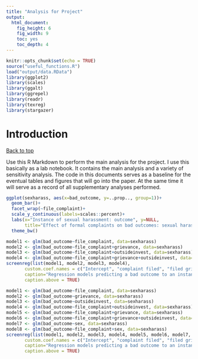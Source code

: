 ```yaml
---
title: "Analysis for Project"
output: 
  html_document: 
    fig_height: 6
    fig_width: 9
    toc: yes
    toc_depth: 4
---
```


```r
knitr::opts_chunk$set(echo = TRUE)
source("useful_functions.R")
load("output/data.RData")
library(ggplot2)
library(scales)
library(ggalt)
library(ggrepel)
library(readr)
library(texreg)
library(stargazer)
```

# Introduction
<a href="#top">Back to top</a>

Use this R Markdown to perform the main analysis for the project. I use this basically as a lab notebook. It contains the main analysis and a variety of sensitivity analysis. The code in this documents serves as a baseline for the eventual tables and figures that will go into the paper. At the same time it will serve as a record of all supplementary analyses performed. 

```r
ggplot(sexharass, aes(x=bad_outcome, y=..prop.., group=1))+
  geom_bar()+
  facet_wrap(~file_complaint)+
  scale_y_continuous(labels=scales::percent)+
  labs(x="Instance of sexual harassment: outcome", y=NULL, 
       title="Effect of formal complaints on bad outcomes: sexual harassment")+
  theme_bw()
```


```r
model1 <- glm(bad_outcome~file_complaint, data=sexharass)
model2 <- glm(bad_outcome~file_complaint+grievance, data=sexharass)
model3 <- glm(bad_outcome~file_complaint+outsideinvest, data=sexharass)
model4 <- glm(bad_outcome~file_complaint+grievance+outsideinvest, data=sexharass)
screenreg(list(model1, model2, model3, model4),
       custom.coef.names = c("Intercept", "complaint filed", "filed grievance", "outside investigation"),
       caption="Regression models predicting a bad outcome to an instance of sexual harassment",
       caption.above = TRUE)
```

```r
model1 <- glm(bad_outcome~file_complaint, data=sexharass)
model2 <- glm(bad_outcome~grievance, data=sexharass)
model3 <- glm(bad_outcome~outsideinvest, data=sexharass)
model4 <- glm(bad_outcome~file_complaint+outsideinvest, data=sexharass)
model5 <- glm(bad_outcome~file_complaint+grievance, data=sexharass)
model6 <- glm(bad_outcome~file_complaint+grievance+outsideinvest, data=sexharass)
model7 <- glm(bad_outcome~sex, data=sexharass)
model8 <- glm(bad_outcome~file_complaint+sex, data=sexharass)
screenreg(list(model1, model2, model3, model4, model5, model6, model7, model8),
       custom.coef.names = c("Intercept", "complaint filed", "filed grievance", "outside investigation", "sex"),
       caption="Regression models predicting a bad outcome to an instance of sexual harassment",
       caption.above = TRUE)
```



